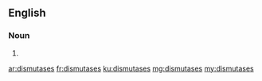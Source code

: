==English==

===Noun===
{{head|en|noun plural form}}

# {{plural of|dismutase|lang=en}}

[[ar:dismutases]]
[[fr:dismutases]]
[[ku:dismutases]]
[[mg:dismutases]]
[[my:dismutases]]
